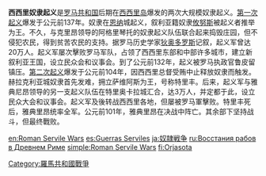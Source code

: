 {{unreferenced|time=2013-04-01T10:01:54+00:00}}
'''西西里奴隶起义'''是[[罗马共和国|罗马共和国]]后期在[[西西里岛|西西里岛]]爆发的两次大规模奴隶起义。[[第一次西西里奴隶起义|第一次起义]]爆发于公元前137年。奴隶在[[恩纳|恩纳]]城起义，叙利亚籍奴隶[[攸努斯|攸努斯]]被起义者推举为王。不久，与克里昂领导的阿格里琴托的奴隶起义队伍联合起来捣毁庄园，但不侵犯农民，得到贫苦农民的支持。据罗马历史学家[[狄奥多罗斯|狄奥多罗斯]]记叙，起义军曾达20万人。起义军屡次擊败罗马军队，占领了西西里东部和中部许多城市，建立新叙利亚王国，设立民众会和议事会。到了公元前132年，起义被罗马执政官鲁皮留镇压。[[第二次西西里奴隶起义|第二次起义]]爆发于公元前104年，因西西里总督受贿中止释放奴隶而触发。赫拉克利亚城奴隶首先发难，拥立萨维阿斯为王，号称特里丰。后来，起义军与雅典尼昂领导的另一支起义队伍在特里奥卡拉城汇合，达3万人，并定都于此，设立民众大会和议事会。起义军及後转战西西里各地，但屡被罗马軍擊败。特里丰死后，雅典里昂统率全军。公元前101年，雅典里昂在决战中阵亡。其余部下坚持战斗，但最终戰败。

{{古罗马战争}}
[[Category:羅馬共和國戰爭|Category:羅馬共和國戰爭]]

[[en:Roman_Servile_Wars|en:Roman Servile Wars]]
[[es:Guerras_Serviles|es:Guerras Serviles]]
[[ja:奴隷戦争|ja:奴隷戦争]]
[[ru:Восстания_рабов_в_Древнем_Риме|ru:Восстания рабов в Древнем Риме]]
[[simple:Roman_Servile_Wars|simple:Roman Servile Wars]]
[[fi:Orjasota|fi:Orjasota]]